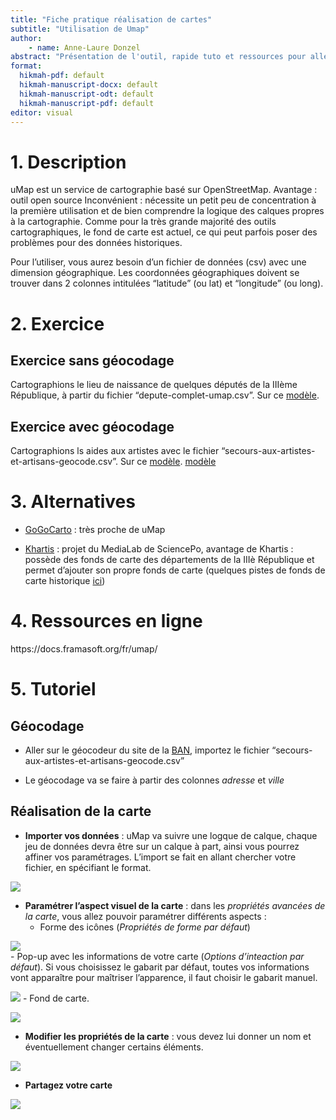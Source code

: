 ```yaml
---
title: "Fiche pratique réalisation de cartes"
subtitle: "Utilisation de Umap"
author:
    - name: Anne-Laure Donzel
abstract: "Présentation de l'outil, rapide tuto et ressources pour aller plus loin"
format:
  hikmah-pdf: default
  hikmah-manuscript-docx: default
  hikmah-manuscript-odt: default
  hikmah-manuscript-pdf: default
editor: visual
---
```


# 1. Description

uMap est un service de cartographie basé sur OpenStreetMap. Avantage : outil open source Inconvénient : nécessite un petit peu de concentration à la première utilisation et de bien comprendre la logique des calques propres à la cartographie. Comme pour la très grande majorité des outils cartographiques, le fond de carte est actuel, ce qui peut parfois poser des problèmes pour des données historiques.

Pour l'utiliser, vous aurez besoin d'un fichier de données (csv) avec une dimension géographique. Les coordonnées géographiques doivent se trouver dans 2 colonnes intitulées "latitude" (ou lat) et "longitude" (ou long).

# 2. Exercice

## Exercice sans géocodage

Cartographions le lieu de naissance de quelques députés de la IIIème République, à partir du fichier "depute-complet-umap.csv". Sur ce [modèle](https://umap.openstreetmap.fr/fr/map/carte-sans-nom_1119946).

## Exercice avec géocodage

Cartographions ls aides aux artistes avec le fichier "secours-aux-artistes-et-artisans-geocode.csv". Sur ce [modèle](https://umap.openstreetmap.fr/fr/map/carte-sans-nom_1119946). [modèle](https://umap.openstreetmap.fr/fr/map/new/)

# 3. Alternatives

-   [GoGoCarto](https://gogocarto.fr/projects) : très proche de uMap

-   [Khartis](https://www.sciencespo.fr/cartographie/khartis/) : projet du MediaLab de SciencePo, avantage de Khartis : possède des fonds de carte des départements de la IIIè République et permet d'ajouter son propre fonds de carte (quelques pistes de fonds de carte historique [ici](https://ausohnum.hypotheses.org/1089))

# 4. Ressources en ligne

https://docs.framasoft.org/fr/umap/

# 5. Tutoriel

## Géocodage

-   Aller sur le géocodeur du site de la [BAN](https://adresse.data.gouv.fr/csv), importez le fichier "secours-aux-artistes-et-artisans-geocode.csv"

-   Le géocodage va se faire à partir des colonnes *adresse* et *ville*

## Réalisation de la carte

-   **Importer vos données** : uMap va suivre une logque de calque, chaque jeu de données devra être sur un calque à part, ainsi vous pourrez affiner vos paramétrages. L'import se fait en allant chercher votre fichier, en spécifiant le format.

![](img/umap01.png)

-   **Paramétrer l'aspect visuel de la carte** : dans les *propriétés avancées de la carte*, vous allez pouvoir paramétrer différents aspects :
    -   Forme des icônes (*Propriétés de forme par défaut*)

![](img/umap02.png)\
- Pop-up avec les informations de votre carte (*Options d'inteaction par défaut*). Si vous choisissez le gabarit par défaut, toutes vos informations vont apparaître pour maîtriser l'apparence, il faut choisir le gabarit manuel.

![](img/umap03.png) - Fond de carte.

![](img/umap04.png)

-   **Modifier les propriétés de la carte** : vous devez lui donner un nom et éventuellement changer certains éléments.

![](img/umap05.png)

-   **Partagez votre carte**

![](img/umap06.png)
